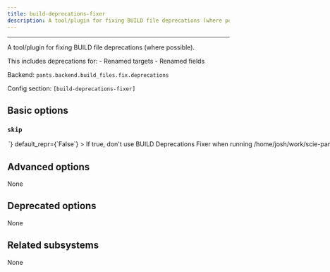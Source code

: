```yaml
---
title: build-deprecations-fixer
description: A tool/plugin for fixing BUILD file deprecations (where possible).
---
```



---

A tool/plugin for fixing BUILD file deprecations (where possible).

This includes deprecations for: - Renamed targets - Renamed fields

Backend: <span className="color--primary">`pants.backend.build_files.fix.deprecations`</span>

Config section: <span className="color--primary">`[build-deprecations-fixer]`</span>

<span className={styles.options}>

## Basic options

### `skip`

<Option
  cli_repr={`--[no-]build-deprecations-fixer-skip`}
  env_repr='PANTS_BUILD_DEPRECATIONS_FIXER_SKIP'
  toml_repr={`[build-deprecations-fixer]
skip = <bool>`}
  default_repr={`False`}
>

If true, don&#x27;t use BUILD Deprecations Fixer when running `/home/josh/work/scie-pants/dist/pants fix`.

</Option>

## Advanced options

None

## Deprecated options

None

## Related subsystems

None

</span>
